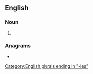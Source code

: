 {{also|géométries}}
==English==

===Noun===
{{head|en|noun form}}

# {{plural of|geometry|lang=en}}

===Anagrams===
* {{anagrams|en|a=eeegimorst|geometrise}}

[[Category:English plurals ending in "-ies"]]